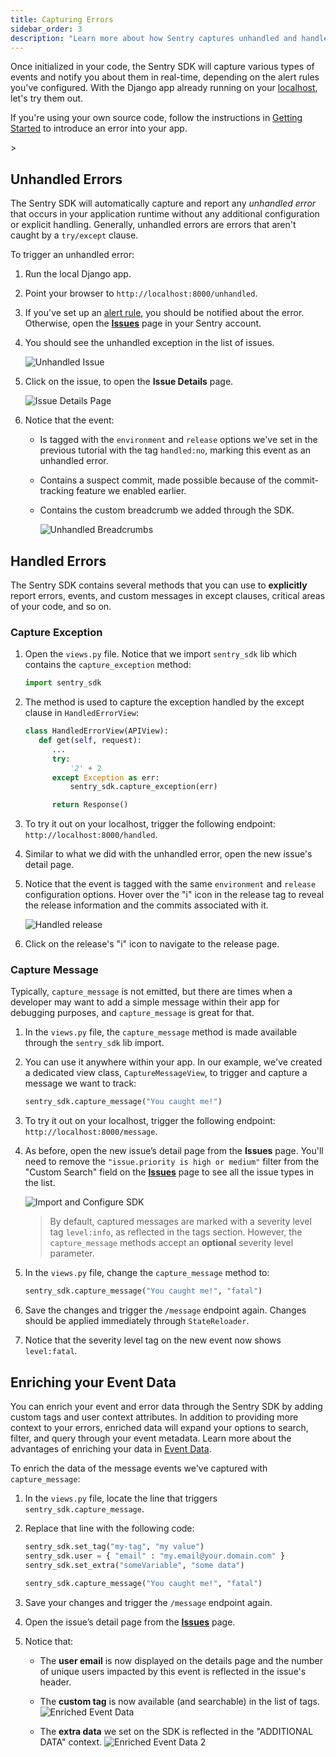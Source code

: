 ```yaml
---
title: Capturing Errors
sidebar_order: 3
description: "Learn more about how Sentry captures unhandled and handled errors and how you can enrich your event data."
---
```


Once initialized in your code, the Sentry SDK will capture various types of events and notify you about them in real-time, depending on the alert rules you've configured. With the Django app already running on your [localhost](http://localhost:8000/), let's try them out.

<Alert>

If you're using your own source code, follow the instructions in [Getting Started](/platforms/python/integrations/django/) to introduce an error into your app.

</Alert>>

## Unhandled Errors

The Sentry SDK will automatically capture and report any _unhandled error_ that occurs in your application runtime without any additional configuration or explicit handling. Generally, unhandled errors are errors that aren't caught by a `try/except` clause.

To trigger an unhandled error:

1. Run the local Django app.

2. Point your browser to `http://localhost:8000/unhandled`.

2. If you've set up an [alert rule](/product/alerts/create-alerts/), you should be notified about the error. Otherwise, open the [**Issues**](https://sentry.io/orgredirect/organizations/:orgslug/issues/) page in your Sentry account.

3. You should see the unhandled exception in the list of issues.

   ![Unhandled Issue](./img/unhandled_issue.png)

4. Click on the issue, to open the **Issue Details** page.

   ![Issue Details Page](./img/error_with_all_tags.png)

5. Notice that the event:

   - Is tagged with the `environment` and `release` options we've set in the previous tutorial with the tag `handled:no`, marking this event as an unhandled error.
   - Contains a suspect commit, made possible because of the commit-tracking feature we enabled earlier.
   - Contains the custom breadcrumb we added through the SDK.

     ![Unhandled Breadcrumbs](./img/unhandled_issue_breadcrumbs.png)

## Handled Errors

The Sentry SDK contains several methods that you can use to **explicitly** report errors, events, and custom messages in except clauses, critical areas of your code, and so on.

### Capture Exception

1. Open the `views.py` file. Notice that we import `sentry_sdk` lib which contains the `capture_exception` method:

   ```python {filename: myapp/views.py}
   import sentry_sdk
   ```

2. The method is used to capture the exception handled by the except clause in `HandledErrorView`:

   ```python {filename: myapp/views.py}
   class HandledErrorView(APIView):
      def get(self, request):
         ...
         try:
             '2' + 2
         except Exception as err:
             sentry_sdk.capture_exception(err)

         return Response()
   ```

3. To try it out on your localhost, trigger the following endpoint: `http://localhost:8000/handled`.

4. Similar to what we did with the unhandled error, open the new issue's detail page.

5. Notice that the event is tagged with the same `environment` and `release` configuration options. Hover over the "i" icon in the release tag to reveal the release information and the commits associated with it.

   ![Handled release](./img/handled_release.png)

6. Click on the release's "i" icon to navigate to the release page.

### Capture Message

Typically, `capture_message` is not emitted, but there are times when a developer may want to add a simple message within their app for debugging purposes, and `capture_message` is great for that.

1. In the `views.py` file, the `capture_message` method is made available through the `sentry_sdk` lib import.

2. You can use it anywhere within your app. In our example, we've created a dedicated view class, `CaptureMessageView`, to trigger and capture a message we want to track:

   ```python {filename: myapp/views.py}
   sentry_sdk.capture_message("You caught me!")
   ```

3. To try it out on your localhost, trigger the following endpoint: `http://localhost:8000/message`.

4. As before, open the new issue’s detail page from the **Issues** page.
   <Alert>
      You'll need to remove the `"issue.priority is high or medium"` filter from the "Custom Search" field on the [**Issues**](https://sentry.io/orgredirect/organizations/:orgslug/issues/) page to see all the issue types in the list.
   </Alert>


   ![Import and Configure SDK](./img/capture_message.png)

   > By default, captured messages are marked with a severity level tag `level:info`, as reflected in the tags section. However, the `capture_message` methods accept an **optional** severity level parameter.

5. In the `views.py` file, change the `capture_message` method to:

   ```python {filename: myapp/views.py}
   sentry_sdk.capture_message("You caught me!", "fatal")
   ```

6. Save the changes and trigger the `/message` endpoint again. Changes should be applied immediately through `StateReloader`.

7. Notice that the severity level tag on the new event now shows `level:fatal`.

## Enriching your Event Data

You can enrich your event and error data through the Sentry SDK by adding custom tags and user context attributes. In addition to providing more context to your errors, enriched data will expand your options to search, filter, and query through your event metadata. Learn more about the advantages of enriching your data in [Event Data](/product/sentry-basics/enrich-data/).

To enrich the data of the message events we've captured with `capture_message`:

1. In the `views.py` file, locate the line that triggers `sentry_sdk.capture_message`.

2. Replace that line with the following code:

   ```python {filename: myapp/views.py}
   sentry_sdk.set_tag("my-tag", "my value")
   sentry_sdk.user = { "email" : "my.email@your.domain.com" }
   sentry_sdk.set_extra("someVariable", "some data")

   sentry_sdk.capture_message("You caught me!", "fatal")
   ```

3. Save your changes and trigger the `/message` endpoint again.

4. Open the issue’s detail page from the [**Issues**](https://sentry.io/orgredirect/organizations/:orgslug/issues/) page.

5. Notice that:

   - The **user email** is now displayed on the details page and the number of unique users impacted by this event is reflected in the issue's header.
   - The **custom tag** is now available (and searchable) in the list of tags.
     ![Enriched Event Data](./img/enriched_data_1.png)

   - The **extra data** we set on the SDK is reflected in the "ADDITIONAL DATA" context.
     ![Enriched Event Data 2](./img/enriched_data_2.png)
